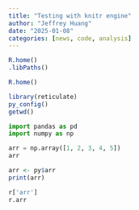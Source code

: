 ```yaml
---
title: "Testing with knitr engine"
author: "Jeffrey Huang"
date: "2025-01-08"
categories: [news, code, analysis]
---
```


```r
R.home()
.libPaths()
```

```r
R.home()
```

```r
library(reticulate)
py_config()
getwd()
```

```python
import pandas as pd
import numpy as np

arr = np.array([1, 2, 3, 4, 5])
arr
```

```r
arr <- py$arr
print(arr)
```

```python
r['arr']
r.arr
```